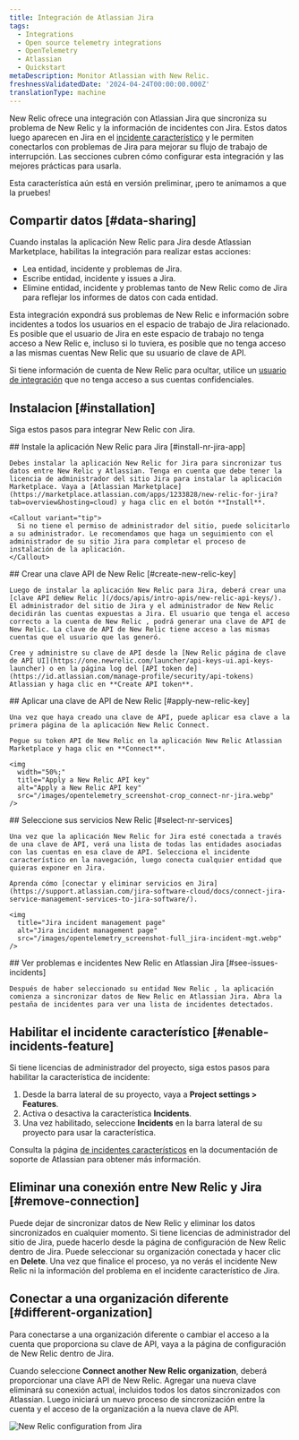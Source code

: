 ```yaml
---
title: Integración de Atlassian Jira
tags:
  - Integrations
  - Open source telemetry integrations
  - OpenTelemetry
  - Atlassian
  - Quickstart
metaDescription: Monitor Atlassian with New Relic.
freshnessValidatedDate: '2024-04-24T00:00:00.000Z'
translationType: machine
---
```


New Relic ofrece una integración con Atlassian Jira que sincroniza su problema de New Relic y la información de incidentes con Jira. Estos datos luego aparecen en Jira en el [incidente característico](https://support.atlassian.com/jira-software-cloud/docs/what-is-the-incidents-feature/) y le permiten conectarlos con problemas de Jira para mejorar su flujo de trabajo de interrupción. Las secciones cubren cómo configurar esta integración y las mejores prácticas para usarla.

<Callout title="PREVISUALIZAR característica">
  Esta característica aún está en versión preliminar, ¡pero te animamos a que la pruebes!
</Callout>

## Compartir datos [#data-sharing]

Cuando instalas la aplicación New Relic para Jira desde Atlassian Marketplace, habilitas la integración para realizar estas acciones:

* Lea entidad, incidente y problemas de Jira.
* Escribe entidad, incidente y issues a Jira.
* Elimine entidad, incidente y problemas tanto de New Relic como de Jira para reflejar los informes de datos con cada entidad.

<Callout variant="caution">
  Esta integración expondrá sus problemas de New Relic e información sobre incidentes a todos los usuarios en el espacio de trabajo de Jira relacionado. Es posible que el usuario de Jira en este espacio de trabajo no tenga acceso a New Relic e, incluso si lo tuviera, es posible que no tenga acceso a las mismas cuentas New Relic que su usuario de clave de API.

  Si tiene información de cuenta de New Relic para ocultar, utilice un [usuario de integración](/docs/more-integrations/best-practices-integration/#integration-user-leverage) que no tenga acceso a sus cuentas confidenciales.
</Callout>

## Instalacion [#installation]

Siga estos pasos para integrar New Relic con Jira.

<Steps>
  <Step>
    ## Instale la aplicación New Relic para Jira [#install-nr-jira-app]

    Debes instalar la aplicación New Relic for Jira para sincronizar tus datos entre New Relic y Atlassian. Tenga en cuenta que debe tener la licencia de administrador del sitio Jira para instalar la aplicación Marketplace. Vaya a [Atlassian Marketplace](https://marketplace.atlassian.com/apps/1233828/new-relic-for-jira?tab=overview&hosting=cloud) y haga clic en el botón **Install**.

    <Callout variant="tip">
      Si no tiene el permiso de administrador del sitio, puede solicitarlo a su administrador. Le recomendamos que haga un seguimiento con el administrador de su sitio Jira para completar el proceso de instalación de la aplicación.
    </Callout>
  </Step>

  <Step>
    ## Crear una clave API de New Relic [#create-new-relic-key]

    Luego de instalar la aplicación New Relic para Jira, deberá crear una [clave API deNew Relic ](/docs/apis/intro-apis/new-relic-api-keys/). El administrador del sitio de Jira y el administrador de New Relic decidirán las cuentas expuestas a Jira. El usuario que tenga el acceso correcto a la cuenta de New Relic , podrá generar una clave de API de New Relic. La clave de API de New Relic tiene acceso a las mismas cuentas que el usuario que las generó.

    Cree y administre su clave de API desde la [New Relic página de clave de API UI](https://one.newrelic.com/launcher/api-keys-ui.api-keys-launcher) o en la página log del [API token de](https://id.atlassian.com/manage-profile/security/api-tokens) Atlassian y haga clic en **Create API token**.
  </Step>

  <Step>
    ## Aplicar una clave de API de New Relic [#apply-new-relic-key]

    Una vez que haya creado una clave de API, puede aplicar esa clave a la primera página de la aplicación New Relic Connect.

    Pegue su token API de New Relic en la aplicación New Relic Atlassian Marketplace y haga clic en **Connect**.

    <img
      width="50%;"
      title="Apply a New Relic API key"
      alt="Apply a New Relic API key"
      src="/images/opentelemetry_screenshot-crop_connect-nr-jira.webp"
    />
  </Step>

  <Step>
    ## Seleccione sus servicios New Relic [#select-nr-services]

    Una vez que la aplicación New Relic for Jira esté conectada a través de una clave de API, verá una lista de todas las entidades asociadas con las cuentas en esa clave de API. Selecciona el incidente característico en la navegación, luego conecta cualquier entidad que quieras exponer en Jira.

    Aprenda cómo [conectar y eliminar servicios en Jira](https://support.atlassian.com/jira-software-cloud/docs/connect-jira-service-management-services-to-jira-software/).

    <img
      title="Jira incident management page"
      alt="Jira incident management page"
      src="/images/opentelemetry_screenshot-full_jira-incident-mgt.webp"
    />
  </Step>

  <Step>
    ## Ver problemas e incidentes New Relic en Atlassian Jira [#see-issues-incidents]

    Después de haber seleccionado su entidad New Relic , la aplicación comienza a sincronizar datos de New Relic en Atlassian Jira. Abra la pestaña de incidentes para ver una lista de incidentes detectados.
  </Step>
</Steps>

## Habilitar el incidente característico [#enable-incidents-feature]

Si tiene licencias de administrador del proyecto, siga estos pasos para habilitar la característica de incidente:

1. Desde la barra lateral de su proyecto, vaya a <DNT>**Project settings > Features**</DNT>.
2. Activa o desactiva la característica <DNT>**Incidents**</DNT>.
3. Una vez habilitado, seleccione <DNT>**Incidents**</DNT> en la barra lateral de su proyecto para usar la característica.

Consulta la página [de incidentes característicos](https://support.atlassian.com/jira-software-cloud/docs/what-is-the-incidents-feature/) en la documentación de soporte de Atlassian para obtener más información.

## Eliminar una conexión entre New Relic y Jira [#remove-connection]

Puede dejar de sincronizar datos de New Relic y eliminar los datos sincronizados en cualquier momento. Si tiene licencias de administrador del sitio de Jira, puede hacerlo desde la página de configuración de New Relic dentro de Jira. Puede seleccionar su organización conectada y hacer clic en <DNT>**Delete**</DNT>. Una vez que finalice el proceso, ya no verás el incidente New Relic ni la información del problema en el incidente característico de Jira.

## Conectar a una organización diferente [#different-organization]

Para conectarse a una organización diferente o cambiar el acceso a la cuenta que proporciona su clave de API, vaya a la página de configuración de New Relic dentro de Jira.

Cuando seleccione <DNT>**Connect another New Relic organization**</DNT>, deberá proporcionar una clave API de New Relic. Agregar una nueva clave eliminará su conexión actual, incluidos todos los datos sincronizados con Atlassian. Luego iniciará un nuevo proceso de sincronización entre la cuenta y el acceso de la organización a la nueva clave de API.

<img
  title="New Relic configuration from Jira"
  alt="New Relic configuration from Jira"
  src="/images/opentelemetry_screenshot-full_jira-nr-configuration.webp"
/>
